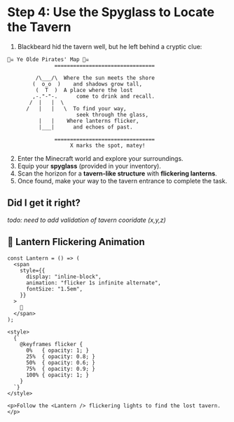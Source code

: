 # Step 4: Use the Spyglass to Locate the Tavern
1. Blackbeard hid the tavern well, but he left behind a cryptic clue:

```
🏴‍☠️ Ye Olde Pirates' Map 🏴‍☠️
               ================================
                    
         /\___/\  Where the sun meets the shore
        (  o_o  )    and shadows grow tall,
         (  T  )  A place where the lost
        ,-."-"-.      come to drink and recall.
       /  |   |  \
      /   |   |   \  To find your way, 
                      seek through the glass,
          |   |    Where lanterns flicker,
          |___|      and echoes of past.
          
               ================================
                    X marks the spot, matey!
```

2. Enter the Minecraft world and explore your surroundings.
3. Equip your **spyglass** (provided in your inventory).
4. Scan the horizon for a **tavern-like structure** with **flickering lanterns**.
5. Once found, make your way to the tavern entrance to complete the task.


## Did I get it right?
_todo: need to add validation of tavern cooridate (x,y,z)_

## 🏮 Lantern Flickering Animation
```tsx
const Lantern = () => (
  <span
    style={{
      display: "inline-block",
      animation: "flicker 1s infinite alternate",
      fontSize: "1.5em",
    }}
  >
    🏮
  </span>
);

<style>
  {`
    @keyframes flicker {
      0%   { opacity: 1; }
      25%  { opacity: 0.8; }
      50%  { opacity: 0.6; }
      75%  { opacity: 0.9; }
      100% { opacity: 1; }
    }
  `}
</style>

<p>Follow the <Lantern /> flickering lights to find the lost tavern.</p>